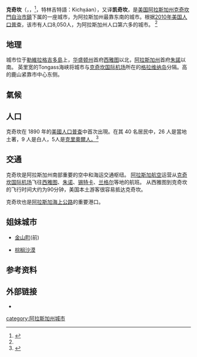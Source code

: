 {{Infobox City 
|chinese_name = 克奇坎
|official_name = Ketchikan
|native_name  = {{lang|tli|Kichx̱áan}}
|image_flag = 
|image_seal = 
| nickname                = 世界三文鱼之都, 阿拉斯加雨都, 阿拉斯加第一城
|image_skyline = Ketichikan-Creek-Street.jpg
|image_map = AKMap-doton-Ketchikan.png
|map_caption = 克奇坎在阿拉斯加的位置
|subdivision_type = [[國家|國家]]
|subdivision_name = {{flag|United States}}
|leader_title = 
|leader_name = 
|subdivision_type1 = [[美國行政區劃|州]]
|subdivision_name1 = {{flag|Alaska}}
|subdivision_type2 = [[阿拉斯加州行政區劃|自治市镇]]
|subdivision_name2 = [[克奇坎門自治市鎮|克奇坎門自治市鎮]]
| area_total_km2          = 15.27
| area_land_km2           = 11.27
| area_water_km2          = 4.00
|population_total = 8,050
| population_as_of        = [[2010_United_States_Census|2010]]
|population_footnotes = <ref name=population>{{cite web
 | url =  http://factfinder2.census.gov/bkmk/table/1.0/en/DEC/10_DP/DPDP1/1600000US0238970
 | title = Profile of General Population and Housing Characteristics: 2010 Demographic Profile Data.
 | publisher = [[美国人口调查局|美国人口调查局]]
 | accessdate = 2013年1月22日
}}</ref>
| population_density_km2  = 537.40
| population_blank1_title = [[克奇坎門自治市鎮|城市和自治市镇]]
| population_blank1       = 13,477
|population_blank2_title = 城市和自治市镇估计(2014年)
|population_blank2         = 13,787

|pop_est_as_of = 2016
|pop_est_footnotes = <ref name="USCensusEst2016">{{cite web|url=https://www.census.gov/programs-surveys/popest/data/tables.2016.html|title=Population and Housing Unit Estimates|accessdate=June 9, 2017|archive-date=2018-06-13|archive-url=https://web.archive.org/web/20180613152514/https://www.census.gov/programs-surveys/popest/data/tables.2016.html|dead-url=no}}</ref>
|population_est = 8208
|population_density_sq_mi = 1391.89

|timezone = [[阿拉斯加標準時間|AKST]]
|utc_offset = -9
|timezone_DST = [[日光節約時間|AKDT]]
|utc_offset_DST = -8

| postal_code_type        = [[ZIP_code|ZIP code]]
| postal_code             = 99901, 99950<ref name=USPS-CityTown>{{cite web|title=ZIP Codes by City|publisher=[[United_States_Postal_Service|United States Postal Service]]|url=http://zip4.usps.com/zip4/citytown.jsp?city=Ketchikan&state=AK|accessdate=2013-09-06|archive-date=2011-09-27|archive-url=https://web.archive.org/web/20110927032048/http://zip4.usps.com/zip4/citytown.jsp?city=Ketchikan&state=AK|dead-url=no}}</ref>
| area_code_type          = 区域码
| area_code               = 907

| elevation_m             = 0
| elevation_ft            = 0
|latd= 55 |latm= 21 |lats= 00 |latNS= N
|longd= 131 |longm= 40 |longs= 24 |longEW= W
|website = [http://www.city.ketchikan.ak.us]
}}

'''克奇坎'''（{{lang-en|Ketchikan}}，{{IPAc-en|ˈ|k|ɛ|tʃ|ᵻ|k|æ|n}}，{{respell|KETCH|ih|kan}}<ref>{{cite web|url=http://www.commerce.state.ak.us/dca/commdb/CIS.cfm?comm_Boro_name=Ketchikan|title=Ketchikan|publisher=Division of Community and Regional Affairs, [[Alaska_Department_of_Commerce,_Community_and_Economic_Development|Alaska Department of Commerce, Community and Economic Development]]|accessdate=January 24, 2013|archive-date=2012-12-30|archive-url=https://web.archive.org/web/20121230093957/http://www.commerce.state.ak.us/dca/commdb/CIS.cfm?Comm_Boro_Name=Ketchikan|dead-url=no}}</ref>，特林吉特語：Kichx̱áan），又译'''凯奇坎'''，是[[美国|美国]][[阿拉斯加州|阿拉斯加州]][[克奇坎門自治市鎮|克奇坎門自治市鎮]]下属的一座城市，为阿拉斯加州最靠东南的城市。根据[[2010年美国人口普查|2010年美国人口普查]]，该市有人口8,050人，为阿拉斯加州人口第六多的城市。
<ref name=population></ref>

==地理==
{{wide image|Deer Mtn panorama.jpg|1000px|一张克奇坎市区和周围山地的全景照片，于2004年10月在城市东部的鹿山上拍摄，左侧近处的Pennock岛将Tongass海峡在南端一分为二,[[格拉维纳岛|格拉维纳岛]]则位于海峡的远端。|center}}
城市位于[[勒維拉格吉多島|勒維拉格吉多島]]上，[[华盛顿州|华盛顿州]]首府[[西雅图|西雅图]]以北{{convert|700|mi|km}}，[[阿拉斯加州|阿拉斯加州]]首府[[朱諾_(阿拉斯加州)|朱諾]]以南{{convert|235|mi|km}}。
{{convert|1/2|mi|km}}英里宽的Tongass海峡将城市与[[克奇坎国际机场|克奇坎国际机场]]所在的[[格拉维纳岛|格拉维纳岛]]分隔。{{convert|3001|ft|m}}高的鹿山紧靠市中心东侧。

==氣候==

{{Weather box
| width = auto
| location = 克奇坎，阿拉斯加
| single line = Y
| Jan record high F = 67
| Feb record high F = 63
| Mar record high F = 69
| Apr record high F = 75
| May record high F = 93
| Jun record high F = 96
| Jul record high F = 92
| Aug record high F = 89
| Sep record high F = 80
| Oct record high F = 72
| Nov record high F = 65
| Dec record high F = 62
| year record high F = 
| Jan avg record high F =49.5
| Feb avg record high F =50.2
| Mar avg record high F =53.4
| Apr avg record high F =62.3
| May avg record high F =71.7
| Jun avg record high F =76.4
| Jul avg record high F =78.1
| Aug avg record high F =77.5
| Sep avg record high F =70.8
| Oct avg record high F =60.5
| Nov avg record high F =54.3
| Dec avg record high F =50.5
|year avg record high F =81.6
| Jan high F = 38.9
| Feb high F = 41.8
| Mar high F = 44.0
| Apr high F = 50.0
| May high F = 56.4
| Jun high F = 61.5
| Jul high F = 64.9
| Aug high F = 65.2
| Sep high F = 59.9
| Oct high F = 51.8
| Nov high F = 44.5
| Dec high F = 40.5
| year high F = 51.6
| Jan low F = 28.6
| Feb low F = 31.1
| Mar low F = 32.1
| Apr low F = 36.0
| May low F = 41.4
| Jun low F = 47.3
| Jul low F = 51.2
| Aug low F = 51.6
| Sep low F = 47.3
| Oct low F = 40.8
| Nov low F = 34.5
| Dec low F = 31.1
| year low F = 39.4
| Jan avg record low F = 13.1
| Feb avg record low F = 17.1
| Mar avg record low F = 20.4
| Apr avg record low F = 27.8
| May avg record low F = 33.0
| Jun avg record low F = 39.6
| Jul avg record low F = 44.4
| Aug avg record low F = 44.2
| Sep avg record low F = 37.7
| Oct avg record low F = 30.2
| Nov avg record low F = 23.4
| Dec avg record low F = 24.8
|year avg record low F = 7.3
| Jan record low F = -7
| Feb record low F = 0
| Mar record low F = 3
| Apr record low F = 10
| May record low F = 25
| Jun record low F = 32
| Jul record low F = 36
| Aug record low F = 34
| Sep record low F = 28
| Oct record low F = 17
| Nov record low F = 5
| Dec record low F = −1
| year record low F = 
| precipitation colour = green
| Jan precipitation inch = 13.88
| Feb precipitation inch = 12.74
| Mar precipitation inch = 11.28
| Apr precipitation inch = 11.19
| May precipitation inch = 9.25
| Jun precipitation inch = 7.37
| Jul precipitation inch = 7.43
| Aug precipitation inch = 10.80
| Sep precipitation inch = 14.22
| Oct precipitation inch = 22.17
| Nov precipitation inch = 17.26
| Dec precipitation inch = 15.65
| unit precipitation days = 0.01 inch
| Jan precipitation days = 20
| Feb precipitation days = 18
| Mar precipitation days = 20
| Apr precipitation days = 19
| May precipitation days = 17
| Jun precipitation days = 16
| Jul precipitation days = 15
| Aug precipitation days = 16
| Sep precipitation days = 19
| Oct precipitation days = 24
| Nov precipitation days = 23
| Dec precipitation days = 22
| Jan snow inch = 13.3
| Feb snow inch = 8.9
| Mar snow inch = 5.4
| Apr snow inch = 0.8
| May snow inch = 0.1
| Jun snow inch = 0
| Jul snow inch = 0
| Aug snow inch = 0
| Sep snow inch = 0
| Oct snow inch = 0.1
| Nov snow inch = 2.3
| Dec snow inch = 8.6
| source 1 = <ref>{{cite web | url = http://www.wrcc.dri.edu/cgi-bin/cliMAIN.pl?ak4590 | title = KETCHIKAN, ALASKA (504590) | publisher = [[Western_Regional_Climate_Center|Western Regional Climate Center]] | access-date = 2022-03-08 | archive-date = 2022-03-08 | archive-url = https://web.archive.org/web/20220308052514/https://wrcc.dri.edu/cgi-bin/cliMAIN.pl?ak4590 }}</ref>
| date     = March 8 2022
}}

==人口==
{{US Census population|1890=40|1900=459|1910=1613|1920=2458|1930=3796|1940=4695|1950=5305|1960=6483|1970=6994|1980=7198|1990=8263|2000=7922|2010=8050|2020=8192|footnote=U.S. Decennial Census<ref name="DecennialCensus">{{cite web|url=https://www.census.gov/programs-surveys/decennial-census.html|title=Census of Population and Housing|publisher=Census.gov|access-date=June 4, 2015|archive-date=2021-03-21|archive-url=https://web.archive.org/web/20210321050514/https://www.census.gov/programs-surveys/decennial-census.html}}</ref>}}
克奇坎在 1890 年的[[美國人口普查|美國人口普查]]中首次出現。在其 40 名居民中，26 人是當地土著，9 人是白人，5人是[[克里奥尔人|克里奧爾人。]]<ref>{{Cite web|title=census.gov|url=http://www2.census.gov/prod2/decennial/documents/1890a_v8-01.pdf|access-date=2022-03-08|archive-date=2017-08-29|archive-url=https://web.archive.org/web/20170829123830/https://www2.census.gov/prod2/decennial/documents/1890a_v8-01.pdf}}</ref>
== 交通 ==
克奇坎是阿拉斯加州南部重要的空中和海运交通枢纽。
[[阿拉斯加航空|阿拉斯加航空]]运营从[[克奇坎国际机场|克奇坎国际机场]]飞往[[西雅图|西雅图]]、[[朱諾_(阿拉斯加州)|朱诺]]、[[锡特卡|锡特卡]]、[[兰格尔_(阿拉斯加州)|兰格尔]]等地的航班。
从西雅图到克奇坎的飞行时间大约为90分钟，美国本土游客很容易抵达克奇坎。

克奇坎也是[[阿拉斯加海上公路|阿拉斯加海上公路]]的重要港口。


== 姐妹城市 ==
* {{JPN}}[[下呂市|金山町]](前)
* {{USA}}[[棕榈沙漠|棕榈沙漠]]

== 参考资料 ==
{{reflist}}

== 外部链接 ==
* {{官方网站|http://www.city.ketchikan.ak.us}}

{{Alaska}}
{{克奇坎門自治市鎮}}
{{Authority control}}

[[category:阿拉斯加州城市|category:阿拉斯加州城市]]
